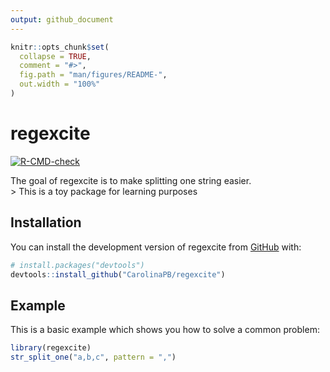 ```yaml
---
output: github_document
---
```



```r
knitr::opts_chunk$set(
  collapse = TRUE,
  comment = "#>",
  fig.path = "man/figures/README-",
  out.width = "100%"
)
```

# regexcite

<!-- badges: start -->
[![R-CMD-check](https://github.com/CarolinaPB/regexcite/.github/workflows/check-standard.yaml/badge.svg)](https://github.com/CarolinaPB/regexcite/.github/workflows/check-standard.yaml)
<!-- badges: end -->

The goal of regexcite is to make splitting one string easier.  
> This is a toy package for learning purposes

## Installation

You can install the development version of regexcite from [GitHub](https://github.com/) with:

``` r
# install.packages("devtools")
devtools::install_github("CarolinaPB/regexcite")
```

## Example

This is a basic example which shows you how to solve a common problem:

```r
library(regexcite)
str_split_one("a,b,c", pattern = ",")
```
